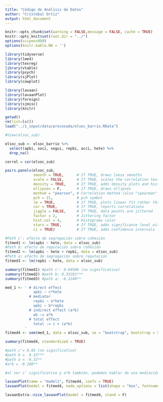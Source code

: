 ```yaml
---
title: "Código de Análisis de Datos"
author: "Cristóbal Ortiz"
output: html_document
---
```


```r
knitr::opts_chunk$set(warning = FALSE,message = FALSE, cache = TRUE)
knitr::opts_knit$set(root.dir = "../")
options(scipen=999)
options(knitr.kable.NA = '')
```

```r
library(tidyverse)
library(lme4)
library(texreg)
library(vtable)
library(psych)
library(sjPlot)
library(cowplot)

library(lavaan)
library(lavaanPlot)
library(foreign)
library(sjmisc)
library(knitr)
```

```r
getwd()
rm(list=ls())
load("../1_input/data/procesada/elsoc_barrio.RData")

#View(elsoc_sub)
```

```r

elsoc_sub <- elsoc_barrio %>% 
  select(apbi, soci, segui, repbi, acci, hete) %>% 
  drop_na()

correl = cor(elsoc_sub)

pairs.panels(elsoc_sub,
             smooth = TRUE,      # If TRUE, draws loess smooths
             scale = FALSE,      # If TRUE, scales the correlation text font
             density = TRUE,     # If TRUE, adds density plots and histograms
             ellipses = F,       # If TRUE, draws ellipses
             method = "pearson", # Correlation method (also "spearman" or "kendall")
             pch = 21,           # pch symbol
             lm = TRUE,          # If TRUE, plots linear fit rather than the LOESS (smoothed) fit
             cor = TRUE,         # If TRUE, reports correlations
             jiggle = FALSE,     # If TRUE, data points are jittered
             factor = 2,         # Jittering factor
             hist.col = 4,       # Histograms color
             stars = TRUE,       # If TRUE, adds significance level with stars
             ci = TRUE)          # If TRUE, adds confidence intervals
```

```r
#Path c': efecto de segregación sobre cohesión
fitmed1 <- lm(apbi ~ hete, data = elsoc_sub)
#Path b: efecto de reputación sobre cohesión
fitmed2 <- lm(apbi ~ hete + repbi, data = elsoc_sub)
#Path a: efecto de segregación sobre reputación
fitmed3 <- lm(repbi ~ hete, data = elsoc_sub)

summary(fitmed1) #path c': 0.04506 (no significativo)
summary(fitmed2) #path b: 0.33281***
summary(fitmed3) #path a: -0.3240** 
```

```r
med_1 <- ' # direct effect
             apbi ~ c*hete
           # mediator
             repbi ~ a*hete
             apbi ~ b*repbi
           # indirect effect (a*b)
             ab := a*b
           # total effect
             total := c + (a*b)
         '
fitmed4 <- sem(med_1, data = elsoc_sub, se = "bootstrap", bootstrap = 5000)

summary(fitmed4, standardized = TRUE) 

#path c'= 0.05 (no significativo)
#path b =  0.33***
#path a = -0.32** 
#a*b = -0.108**

#al ser c' significativo y a*b también, podemos hablar de una mediación parcial. En este caso, la heterogeneidad social del barrio ejerce un efecto negativo sobre el apego barrial, pero a través del aumento de la reputación residencial. Al revés, la homogeneidad social tiene un efecto positivo sobre el apego, sólo cuando disminuye la reputación.
```

```r
lavaanPlot(name = "model1", fitmed4, coefs = TRUE)
lavaanPlot(model = fitmed4, node_options = list(shape = "box", fontname = "Helvetica"), edge_options = list(color = "black"), coefs = TRUE, stars = "coefs")

lavaanExtra::nice_lavaanPlot(model = fitmed4, stand = F)
```



